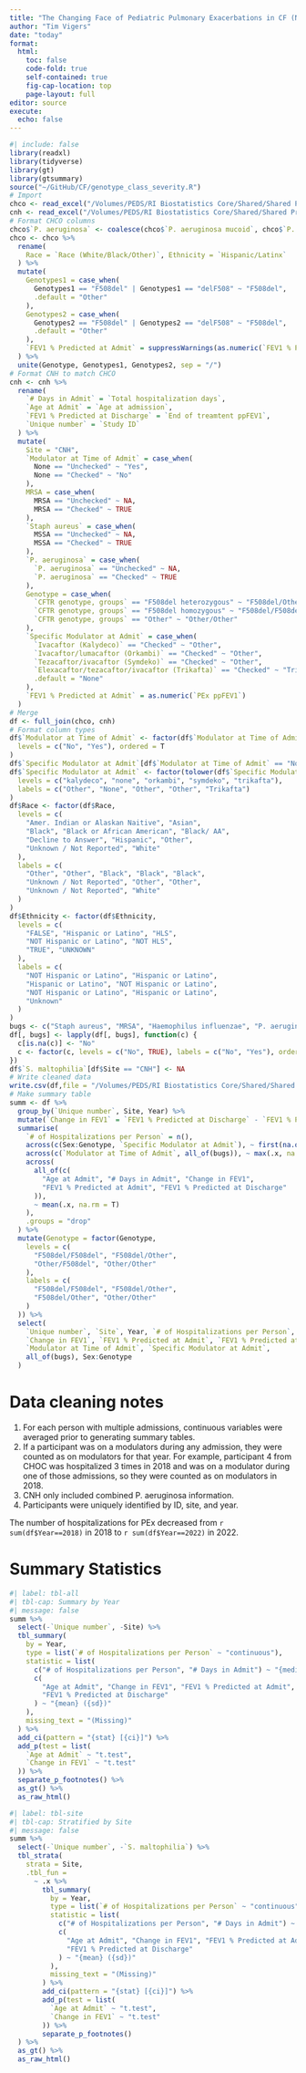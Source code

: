 ```yaml
---
title: "The Changing Face of Pediatric Pulmonary Exacerbations in CF (NACFC 2023)"
author: "Tim Vigers"
date: "today"
format:
  html:
    toc: false
    code-fold: true
    self-contained: true
    fig-cap-location: top
    page-layout: full
editor: source
execute: 
  echo: false
---
```


```r
#| include: false
library(readxl)
library(tidyverse)
library(gt)
library(gtsummary)
source("~/GitHub/CF/genotype_class_severity.R")
# Import
chco <- read_excel("/Volumes/PEDS/RI Biostatistics Core/Shared/Shared Projects/Vigers/CF/Scott Sagel/PEx in CF/Data_Clean/CHCO.xlsx", na = c("", "NULL"))
cnh <- read_excel("/Volumes/PEDS/RI Biostatistics Core/Shared/Shared Projects/Vigers/CF/Scott Sagel/PEx in CF/Data_Clean/CNH.xlsx")
# Format CHCO columns
chco$`P. aeruginosa` <- coalesce(chco$`P. aeruginosa mucoid`, chco$`P. aeruginosa non-mucoid`)
chco <- chco %>%
  rename(
    Race = `Race (White/Black/Other)`, Ethnicity = `Hispanic/Latinx`
  ) %>%
  mutate(
    Genotypes1 = case_when(
      Genotypes1 == "F508del" | Genotypes1 == "delF508" ~ "F508del",
      .default = "Other"
    ),
    Genotypes2 = case_when(
      Genotypes2 == "F508del" | Genotypes2 == "delF508" ~ "F508del",
      .default = "Other"
    ),
    `FEV1 % Predicted at Admit` = suppressWarnings(as.numeric(`FEV1 % Predicted at Admit`))
  ) %>%
  unite(Genotype, Genotypes1, Genotypes2, sep = "/")
# Format CNH to match CHCO
cnh <- cnh %>%
  rename(
    `# Days in Admit` = `Total hospitalization days`,
    `Age at Admit` = `Age at admission`,
    `FEV1 % Predicted at Discharge` = `End of treamtent ppFEV1`,
    `Unique number` = `Study ID`
  ) %>%
  mutate(
    Site = "CNH",
    `Modulator at Time of Admit` = case_when(
      None == "Unchecked" ~ "Yes",
      None == "Checked" ~ "No"
    ),
    MRSA = case_when(
      MRSA == "Unchecked" ~ NA,
      MRSA == "Checked" ~ TRUE
    ),
    `Staph aureus` = case_when(
      MSSA == "Unchecked" ~ NA,
      MSSA == "Checked" ~ TRUE
    ),
    `P. aeruginosa` = case_when(
      `P. aeruginosa` == "Unchecked" ~ NA,
      `P. aeruginosa` == "Checked" ~ TRUE
    ),
    Genotype = case_when(
      `CFTR genotype, groups` == "F508del heterozygous" ~ "F508del/Other",
      `CFTR genotype, groups` == "F508del homozygous" ~ "F508del/F508del",
      `CFTR genotype, groups` == "Other" ~ "Other/Other"
    ),
    `Specific Modulator at Admit` = case_when(
      `Ivacaftor (Kalydeco)` == "Checked" ~ "Other",
      `Ivacaftor/lumacaftor (Orkambi)` == "Checked" ~ "Other",
      `Tezacaftor/ivacaftor (Symdeko)` == "Checked" ~ "Other",
      `Elexacaftor/tezacaftor/ivacaftor (Trikafta)` == "Checked" ~ "Trikafta",
      .default = "None"
    ),
    `FEV1 % Predicted at Admit` = as.numeric(`PEx ppFEV1`)
  )
# Merge
df <- full_join(chco, cnh)
# Format column types
df$`Modulator at Time of Admit` <- factor(df$`Modulator at Time of Admit`,
  levels = c("No", "Yes"), ordered = T
)
df$`Specific Modulator at Admit`[df$`Modulator at Time of Admit` == "No"] <- "None"
df$`Specific Modulator at Admit` <- factor(tolower(df$`Specific Modulator at Admit`),
  levels = c("kalydeco", "none", "orkambi", "symdeko", "trikafta"),
  labels = c("Other", "None", "Other", "Other", "Trikafta")
)
df$Race <- factor(df$Race,
  levels = c(
    "Amer. Indian or Alaskan Naitive", "Asian",
    "Black", "Black or African American", "Black/ AA",
    "Decline to Answer", "Hispanic", "Other",
    "Unknown / Not Reported", "White"
  ),
  labels = c(
    "Other", "Other", "Black", "Black", "Black",
    "Unknown / Not Reported", "Other", "Other",
    "Unknown / Not Reported", "White"
  )
)
df$Ethnicity <- factor(df$Ethnicity,
  levels = c(
    "FALSE", "Hispanic or Latino", "HLS",
    "NOT Hispanic or Latino", "NOT HLS",
    "TRUE", "UNKNOWN"
  ),
  labels = c(
    "NOT Hispanic or Latino", "Hispanic or Latino",
    "Hispanic or Latino", "NOT Hispanic or Latino",
    "NOT Hispanic or Latino", "Hispanic or Latino",
    "Unknown"
  )
)
bugs <- c("Staph aureus", "MRSA", "Haemophilus influenzae", "P. aeruginosa non-mucoid", "P. aeruginosa mucoid", "Pseudomonas not aeruginosa", "Burkholderia", "burkhodescription_other", "A. xylosoxidans", "Achromobacter not xylosoxidans", "S. maltophilia", "Inquilinus limosus", "Pandoraea species", "Other bacteria", "Aspergillus species", "Candida species", "Pencillium species", "Scedosporium species", "Mycobacterium avium complex", "Other mycobacterium", "P. aeruginosa")
df[, bugs] <- lapply(df[, bugs], function(c) {
  c[is.na(c)] <- "No"
  c <- factor(c, levels = c("No", TRUE), labels = c("No", "Yes"), ordered = T)
})
df$`S. maltophilia`[df$Site == "CNH"] <- NA
# Write cleaned data
write.csv(df,file = "/Volumes/PEDS/RI Biostatistics Core/Shared/Shared Projects/Vigers/CF/Scott Sagel/PEx in CF/Data_Clean/pex_merged.csv",row.names = F,na = "")
# Make summary table
summ <- df %>%
  group_by(`Unique number`, Site, Year) %>%
  mutate(`Change in FEV1` = `FEV1 % Predicted at Discharge` - `FEV1 % Predicted at Admit`) %>%
  summarise(
    `# of Hospitalizations per Person` = n(),
    across(c(Sex:Genotype, `Specific Modulator at Admit`), ~ first(na.omit(.x))),
    across(c(`Modulator at Time of Admit`, all_of(bugs)), ~ max(.x, na.rm = T)),
    across(
      all_of(c(
        "Age at Admit", "# Days in Admit", "Change in FEV1",
        "FEV1 % Predicted at Admit", "FEV1 % Predicted at Discharge"
      )),
      ~ mean(.x, na.rm = T)
    ),
    .groups = "drop"
  ) %>%
  mutate(Genotype = factor(Genotype,
    levels = c(
      "F508del/F508del", "F508del/Other",
      "Other/F508del", "Other/Other"
    ),
    labels = c(
      "F508del/F508del", "F508del/Other",
      "F508del/Other", "Other/Other"
    )
  )) %>%
  select(
    `Unique number`, `Site`, Year, `# of Hospitalizations per Person`, `# Days in Admit`, `Age at Admit`,
    `Change in FEV1`, `FEV1 % Predicted at Admit`, `FEV1 % Predicted at Discharge`,
    `Modulator at Time of Admit`, `Specific Modulator at Admit`,
    all_of(bugs), Sex:Genotype
  )
```

# Data cleaning notes

1. For each person with multiple admissions, continuous variables were averaged prior to generating summary tables.
2. If a participant was on a modulators during any admission, they were counted as on modulators for that year. For example, participant 4 from CHOC was hospitalized 3 times in 2018 and was on a modulator during one of those admissions, so they were counted as on modulators in 2018.
3. CNH only included combined P. aeruginosa information.
4. Participants were uniquely identified by ID, site, and year.

The number of hospitalizations for PEx decreased from `r sum(df$Year==2018)` in 2018 to `r sum(df$Year==2022)` in 2022.

# Summary Statistics

```r
#| label: tbl-all
#| tbl-cap: Summary by Year
#| message: false
summ %>%
  select(-`Unique number`, -Site) %>%
  tbl_summary(
    by = Year,
    type = list(`# of Hospitalizations per Person` ~ "continuous"),
    statistic = list(
      c("# of Hospitalizations per Person", "# Days in Admit") ~ "{median} ({p25}, {p75})",
      c(
        "Age at Admit", "Change in FEV1", "FEV1 % Predicted at Admit",
        "FEV1 % Predicted at Discharge"
      ) ~ "{mean} ({sd})"
    ),
    missing_text = "(Missing)"
  ) %>%
  add_ci(pattern = "{stat} [{ci}]") %>%
  add_p(test = list(
    `Age at Admit` ~ "t.test",
    `Change in FEV1` ~ "t.test"
  )) %>%
  separate_p_footnotes() %>%
  as_gt() %>%
  as_raw_html()
```

```r
#| label: tbl-site
#| tbl-cap: Stratified by Site
#| message: false
summ %>%
  select(-`Unique number`, -`S. maltophilia`) %>%
  tbl_strata(
    strata = Site,
    .tbl_fun =
      ~ .x %>%
        tbl_summary(
          by = Year,
          type = list(`# of Hospitalizations per Person` ~ "continuous"),
          statistic = list(
            c("# of Hospitalizations per Person", "# Days in Admit") ~ "{median} ({p25}, {p75})",
            c(
              "Age at Admit", "Change in FEV1", "FEV1 % Predicted at Admit",
              "FEV1 % Predicted at Discharge"
            ) ~ "{mean} ({sd})"
          ),
          missing_text = "(Missing)"
        ) %>%
        add_ci(pattern = "{stat} [{ci}]") %>%
        add_p(test = list(
          `Age at Admit` ~ "t.test",
          `Change in FEV1` ~ "t.test"
        )) %>%
        separate_p_footnotes()
  ) %>%
  as_gt() %>%
  as_raw_html()
```
